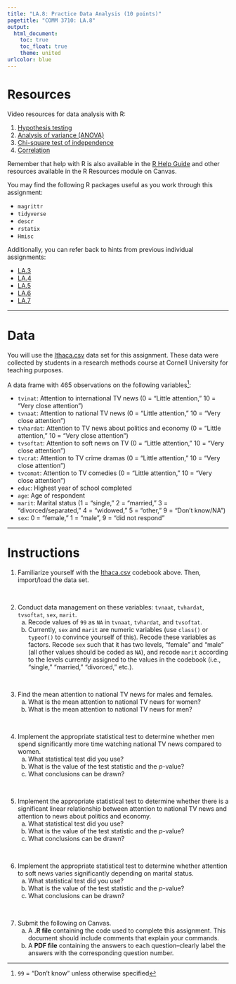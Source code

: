 ```yaml
---
title: "LA.8: Practice Data Analysis (10 points)"
pagetitle: "COMM 3710: LA.8"
output:
  html_document:
    toc: true
    toc_float: true
    theme: united
urlcolor: blue
---
```


# Resources
Video resources for data analysis with R:

1. [Hypothesis testing](https://youtu.be/08uylSp-CuI)
2. [Analysis of variance (ANOVA)](https://youtu.be/2uQCUBtqCfM)
3. [Chi-square test of independence](https://youtu.be/Dnlp9vswwEk)
4. [Correlation](https://youtu.be/lf4HfHx2ASs)

Remember that help with R is also available in the [R Help Guide](https://rpubs.com/yesun/Comm3710_helpwithR) and other resources available in the R Resources module on Canvas.

You may find the following R packages useful as you work through this assignment:

- `magrittr`
- `tidyverse`
- `descr`
- `rstatix`
- `Hmisc`

Additionally, you can refer back to hints from previous individual assignments:

- [LA.3](https://sarakyeo.github.io/COMM-3710/LA/LA.3.html)
- [LA.4](https://sarakyeo.github.io/COMM-3710/LA/LA.4.html)
- [LA.5](https://sarakyeo.github.io/COMM-3710/LA/LA.5.html)
- [LA.6](https://sarakyeo.github.io/COMM-3710/LA/LA.6.html)
- [LA.7](https://sarakyeo.github.io/COMM-3710/LA/LA.7.html)

---

# Data
You will use the [Ithaca.csv](https://utah.instructure.com/files/108105203/download?download_frd=1) data set for this assignment. These data were collected by students in a research methods course at Cornell University for teaching purposes.

A data frame with 465 observations on the following variables^[`99` = “Don’t know” unless otherwise specified]:

*	`tvinat`: Attention to international TV news (0 = “Little attention,” 10 = “Very close attention”)
*	`tvnaat`: Attention to national TV news (0 = “Little attention,” 10 = “Very close attention”)
*	`tvhardat`: Attention to TV news about politics and economy (0 = “Little attention,” 10 = “Very close attention”)
*	`tvsoftat`: Attention to soft news on TV (0 = “Little attention,” 10 = “Very close attention”)
*	`tvcrat`: Attention to TV crime dramas (0 = “Little attention,” 10 = “Very close attention”)
*	`tvcomat`: Attention to TV comedies (0 = “Little attention,” 10 = “Very close attention”)
*	`educ`: Highest year of school completed
*	`age`: Age of respondent
*	`marit`: Marital status (1 = “single,” 2 = “married,” 3 = “divorced/separated,” 4 = “widowed,” 5 = “other,” 9 = “Don’t know/NA”)
*	`sex`: 0 = “female,” 1 = “male”, 9 = "did not respond"

---

# Instructions
1. Familiarize yourself with the [Ithaca.csv](https://utah.instructure.com/files/108105203/download?download_frd=1) codebook above. Then, import/load the data set.

<br>

2. Conduct data management on these variables: `tvnaat`, `tvhardat`, `tvsoftat`, `sex`, `marit`.
      a. Recode values of `99` as `NA` in `tvnaat`, `tvhardat`, and `tvsoftat`.
      b. Currently, `sex` and `marit` are numeric variables (use `class()` or `typeof()` to convince yourself of this). Recode these variables as factors. Recode `sex` such that it has two levels, "female" and "male" (all other values should be coded as `NA`), and recode `marit` according to the levels currently assigned to the values in the codebook (i.e., "single," "married," "divorced," etc.).

<br>

3. Find the mean attention to national TV news for males and females.
      a. What is the mean attention to national TV news for women?
      b. What is the mean attention to national TV news for men?
      
<br>

4. Implement the appropriate statistical test to determine whether men spend significantly more time watching national TV news compared to women.
      a. What statistical test did you use?
      b. What is the value of the test statistic and the *p*-value?
      c. What conclusions can be drawn?

<br>

5. Implement the appropriate statistical test to determine whether there is a significant linear relationship between attention to national TV news and attention to news about politics and economy.
      a. What statistical test did you use?
      b. What is the value of the test statistic and the *p*-value?
      c. What conclusions can be drawn?

<br>

6. Implement the appropriate statistical test to determine whether attention to soft news varies significantly depending on marital status.
      a. What statistical test did you use?
      b. What is the value of the test statistic and the *p*-value?
      c. What conclusions can be drawn?

<br>

7. Submit the following on Canvas.
      a. A **.R file** containing the code used to complete this assignment. This document should include comments that explain your commands.
      b. A **PDF file** containing the answers to each question--clearly label the answers with the corresponding question number.